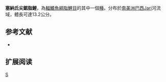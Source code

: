 {{Speciesbox 
| genus = Acnodon
| species = senai
| status = NE
| status_system = IUCN3.1
| authority =  [[Jégu|Jégu]] & [[Santos|Santos]], 1990
| synonyms = 
}}
'''塞納氏尖鋸脂鯉'''，為[[輻鰭魚綱|輻鰭魚綱]][[脂鯉目|脂鯉目]]的其中一個[[種|種]]。分布於[[南美洲|南美洲]][[巴西|巴西]]Jari河流域，體長可達13.2公分。

==参考文献==
{{refbegin}}
*{{FishBase_species|genus=Acnodon|species=senai|year=2011|month=12}}
{{refend}}

== 扩展阅读 ==
{{refbegin}}
{{wikispecies-inline|Acnodon senai|塞納氏尖鋸脂鯉}}
{{refend}}

{{Taxonbar|from=Q3757448}}

[[Category:尖鋸脂鯉屬|S]]


{{魚類小作品}}